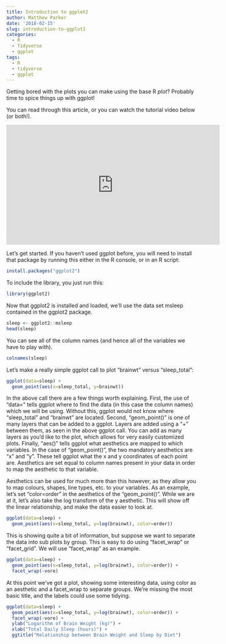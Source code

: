 ```yaml
---
title: Introduction to ggplot2
author: Matthew Parker
date: '2018-02-15'
slug: introduction-to-ggplot2
categories:
  - R
  - Tidyverse
  - ggplot
tags:
  - R
  - tidyverse
  - ggplot
---
```


Getting bored with the plots you can make using the base R _plot_? Probably time to spice things up with ggplot!

You can read through this article, or you can watch the tutorial video below (or both!).

<iframe width="560" height="315" src="http://www.youtube.com/embed/xZOhepWLzxQ" frameborder="0" allow="encrypted-media" allowfullscreen></iframe>

Let's get started. If you haven't used ggplot before, you will need to install that package by running this either in the R console, or in an R script:

```r
install.packages("ggplot2")
```

To include the library, you just run this:

```r
library(ggplot2)
```

Now that ggplot2 is installed and loaded, we'll use the data set msleep contained in the ggplot2 package.

```r
sleep <- ggplot2::msleep
head(sleep)
```

You can see all of the column names (and hence all of the variables we have to play with).

```r
colnames(sleep)
```

Let's make a really simple ggplot call to plot "brainwt" versus "sleep_total":

```r
ggplot(data=sleep) +
  geom_point(aes(x=sleep_total, y=brainwt))
```

In the above call there are a few things worth explaining. First, the use of "data=" tells ggplot where to find the data (in this case the column names) which we will be using. Without this, ggplot would not know where "sleep_total" and "brainwt" are located. Second, "geom_point()" is one of many layers that can be added to a ggplot. Layers are added using a "+" between them, as seen in the above ggplot call. You can add as many layers as you'd like to the plot, which allows for very easily customized plots. Finally, "aes()" tells ggplot what aesthetics are mapped to which variables. In the case of "geom_point()", the two mandatory aesthetics are "x" and "y". These tell ggplot what the x and y coordinates of each point are. Aesthetics are set equal to column names present in your data in order to map the aesthetic to that variable.

Aesthetics can be used for much more than this however, as they allow you to map colours, shapes, line types, etc. to your variables. As an example, let's set "color=order" in the aesthetics of the "geom_point()". While we are at it, let's also take the log transform of the y aesthetic. This will show off the linear relationship, and make the data easier to look at.

```r
ggplot(data=sleep) +
  geom_point(aes(x=sleep_total, y=log(brainwt), color=order))
```

This is showing quite a bit of information, but suppose we want to separate the data into sub plots by group. This is easy to do using "facet_wrap" or "facet_grid". We will use "facet_wrap" as an example.

```r
ggplot(data=sleep) +
  geom_point(aes(x=sleep_total, y=log(brainwt), color=order)) +
  facet_wrap(~vore)
```

At this point we've got a plot, showing some interesting data, using color as an aesthetic and a facet_wrap to separate groups. We're missing the most basic title, and the labels could use some tidying.

```r
ggplot(data=sleep) +
  geom_point(aes(x=sleep_total, y=log(brainwt), color=order)) +
  facet_wrap(~vore) +
  ylab("Logarithm of Brain Weight (kg)") +
  xlab("Total Daily Sleep (hours)") +
  ggtitle("Relationship between Brain Weight and Sleep by Diet")
```
